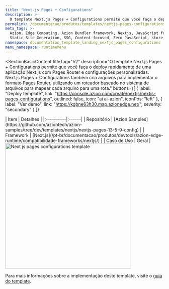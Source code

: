 ```yaml
---
title: "Next.js Pages + Configurations"
description: >-
  O template Next.js Pages + Configurations permite que você faça o deploy rapidamente de uma aplicação Next.js com Pages Router e configurações personalizadas. Next.js Pages + Configurations também cria arquivos para implementar o formato Pages Router, utilizando um roteador baseado no sistema de arquivos para mapear cada arquivo para uma rota.
permalink: /documentacao/produtos/templates/nextjs-pages-configurations/
meta_tags: >-
  Azion, Edge Computing, Azion Bundler framework, Nextjs, JavaScript frameworks,
  Static Site Generation, SSG, Content-focused, Zero JavaScript, store
namespace: documentation_template_landing_nextjs_pages_configurations
menu_namespace: runtimeMenu
---
```



<SectionBasicContent
  titleTag="h2"
  description="O template Next.js Pages + Configurations permite que você faça o deploy rapidamente de uma aplicação Next.js com Pages Router e configurações personalizadas. Next.js Pages + Configurations também cria arquivos para implementar o formato Pages Router, utilizando um roteador baseado no sistema de arquivos para mapear cada arquivo para uma rota."
  buttons={[
    { label: "Deploy template", link: "https://console.azion.com/create/nextjs/nextjs-pages-configurations", outlined: false, icon: "ai ai-azion", iconPos: "left" },
    { label: "Ver demo", link: "https://kgbne63h30.map.azionedge.net/", severity: "secondary" }
  ]}
>
  <Fragment slot="content">
    <div style="flex: 1; min-width: 300px;">
      | Item | Detalhes |
      |:----------|:------|
      | Repositório | [Azion Samples](https://github.com/aziontech/azion-samples/tree/dev/templates/nextjs/nextjs-pages-13-5-9-config) |
      | Framework | [Next.js](/pt-br/documentacao/produtos/devtools/azion-edge-runtime/compatibilidade-frameworks/nextjs/) |
      | Caso de Uso | Geral |
    </div>
    <div style="display: flex; justify-content: center; align-items: center; flex: 1;">
      <img src="/assets/docs/images/uploads/template-showcase/nextjs/nextjs-pages-configurations.png" width="400" alt="Next js pages configurations template" style="min-width: 100%; max-width: 100%; height: auto;" />
    </div>
  </Fragment>
</SectionBasicContent>

Para mais informações sobre a implementação deste template, visite o [guia do template](/pt-br/documentacao/produtos/guias/nextjs-pages-configurations/).